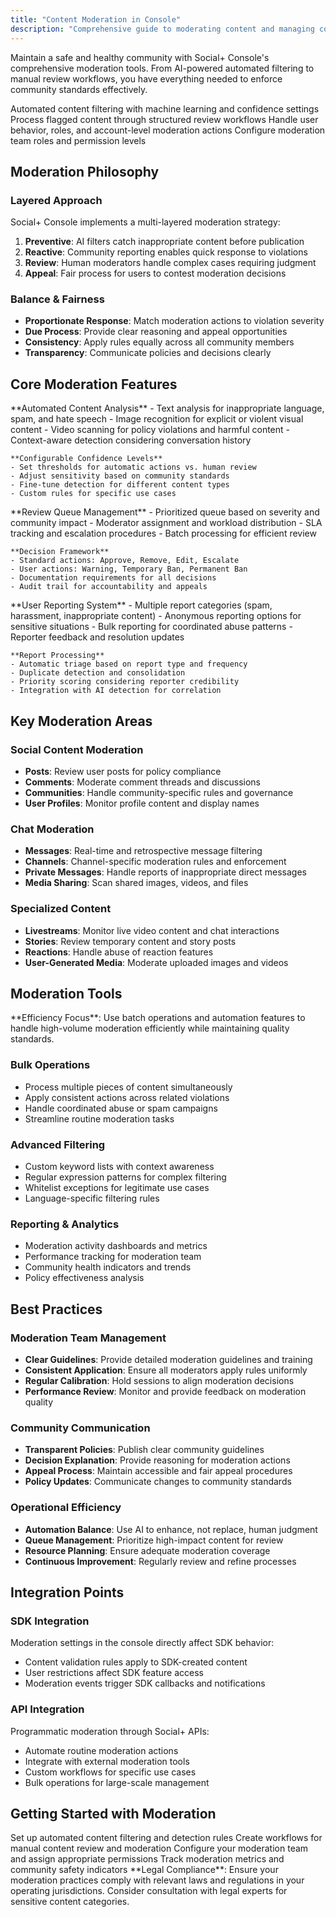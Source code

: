 ```yaml
---
title: "Content Moderation in Console"
description: "Comprehensive guide to moderating content and managing community safety through the Social+ Console"
---
```


Maintain a safe and healthy community with Social+ Console's comprehensive moderation tools. From AI-powered automated filtering to manual review workflows, you have everything needed to enforce community standards effectively.

<CardGroup cols={2}>
  <Card title="AI Content Moderation" icon="robot" href="../ai-content-moderation">
    Automated content filtering with machine learning and confidence settings
  </Card>
  <Card title="Manual Review" icon="eye" href="manual-review">
    Process flagged content through structured review workflows
  </Card>
  <Card title="User Management" icon="users-cog" href="users">
    Handle user behavior, roles, and account-level moderation actions
  </Card>
  <Card title="Roles & Privileges" icon="shield-check" href="../moderation-roles-and-privileges">
    Configure moderation team roles and permission levels
  </Card>
</CardGroup>

## Moderation Philosophy

### **Layered Approach**
Social+ Console implements a multi-layered moderation strategy:

1. **Preventive**: AI filters catch inappropriate content before publication
2. **Reactive**: Community reporting enables quick response to violations
3. **Review**: Human moderators handle complex cases requiring judgment
4. **Appeal**: Fair process for users to contest moderation decisions

### **Balance & Fairness**
- **Proportionate Response**: Match moderation actions to violation severity
- **Due Process**: Provide clear reasoning and appeal opportunities
- **Consistency**: Apply rules equally across all community members
- **Transparency**: Communicate policies and decisions clearly

## Core Moderation Features

<AccordionGroup>
  <Accordion title="AI-Powered Detection">
    **Automated Content Analysis**
    - Text analysis for inappropriate language, spam, and hate speech
    - Image recognition for explicit or violent visual content
    - Video scanning for policy violations and harmful content
    - Context-aware detection considering conversation history
    
    **Configurable Confidence Levels**
    - Set thresholds for automatic actions vs. human review
    - Adjust sensitivity based on community standards
    - Fine-tune detection for different content types
    - Custom rules for specific use cases
  </Accordion>
  
  <Accordion title="Manual Review Workflows">
    **Review Queue Management**
    - Prioritized queue based on severity and community impact
    - Moderator assignment and workload distribution
    - SLA tracking and escalation procedures
    - Batch processing for efficient review
    
    **Decision Framework**
    - Standard actions: Approve, Remove, Edit, Escalate
    - User actions: Warning, Temporary Ban, Permanent Ban
    - Documentation requirements for all decisions
    - Audit trail for accountability and appeals
  </Accordion>
  
  <Accordion title="Community Reporting">
    **User Reporting System**
    - Multiple report categories (spam, harassment, inappropriate content)
    - Anonymous reporting options for sensitive situations
    - Bulk reporting for coordinated abuse patterns
    - Reporter feedback and resolution updates
    
    **Report Processing**
    - Automatic triage based on report type and frequency
    - Duplicate detection and consolidation
    - Priority scoring considering reporter credibility
    - Integration with AI detection for correlation
  </Accordion>
</AccordionGroup>

## Key Moderation Areas

### **Social Content Moderation**
- **Posts**: Review user posts for policy compliance
- **Comments**: Moderate comment threads and discussions
- **Communities**: Handle community-specific rules and governance
- **User Profiles**: Monitor profile content and display names

### **Chat Moderation**
- **Messages**: Real-time and retrospective message filtering
- **Channels**: Channel-specific moderation rules and enforcement
- **Private Messages**: Handle reports of inappropriate direct messages
- **Media Sharing**: Scan shared images, videos, and files

### **Specialized Content**
- **Livestreams**: Monitor live video content and chat interactions
- **Stories**: Review temporary content and story posts
- **Reactions**: Handle abuse of reaction features
- **User-Generated Media**: Moderate uploaded images and videos

## Moderation Tools

<Tip>
**Efficiency Focus**: Use batch operations and automation features to handle high-volume moderation efficiently while maintaining quality standards.
</Tip>

### **Bulk Operations**
- Process multiple pieces of content simultaneously
- Apply consistent actions across related violations
- Handle coordinated abuse or spam campaigns
- Streamline routine moderation tasks

### **Advanced Filtering**
- Custom keyword lists with context awareness
- Regular expression patterns for complex filtering
- Whitelist exceptions for legitimate use cases
- Language-specific filtering rules

### **Reporting & Analytics**
- Moderation activity dashboards and metrics
- Performance tracking for moderation team
- Community health indicators and trends
- Policy effectiveness analysis

## Best Practices

### **Moderation Team Management**
- **Clear Guidelines**: Provide detailed moderation guidelines and training
- **Consistent Application**: Ensure all moderators apply rules uniformly
- **Regular Calibration**: Hold sessions to align moderation decisions
- **Performance Review**: Monitor and provide feedback on moderation quality

### **Community Communication**
- **Transparent Policies**: Publish clear community guidelines
- **Decision Explanation**: Provide reasoning for moderation actions
- **Appeal Process**: Maintain accessible and fair appeal procedures
- **Policy Updates**: Communicate changes to community standards

### **Operational Efficiency**
- **Automation Balance**: Use AI to enhance, not replace, human judgment
- **Queue Management**: Prioritize high-impact content for review
- **Resource Planning**: Ensure adequate moderation coverage
- **Continuous Improvement**: Regularly review and refine processes

## Integration Points

### **SDK Integration**
Moderation settings in the console directly affect SDK behavior:
- Content validation rules apply to SDK-created content
- User restrictions affect SDK feature access
- Moderation events trigger SDK callbacks and notifications

### **API Integration**
Programmatic moderation through Social+ APIs:
- Automate routine moderation actions
- Integrate with external moderation tools
- Custom workflows for specific use cases
- Bulk operations for large-scale management

## Getting Started with Moderation

<CardGroup cols={2}>
  <Card title="Configure AI Moderation" icon="settings" href="../ai-content-moderation">
    Set up automated content filtering and detection rules
  </Card>
  <Card title="Set Up Review Process" icon="clipboard-check" href="manual-review">
    Create workflows for manual content review and moderation
  </Card>
  <Card title="Manage Moderator Roles" icon="user-shield" href="../moderation-roles-and-privileges">
    Configure your moderation team and assign appropriate permissions
  </Card>
  <Card title="Monitor Community Health" icon="pulse" href="../analytics/moderation-analytics">
    Track moderation metrics and community safety indicators
  </Card>
</CardGroup>

<Warning>
**Legal Compliance**: Ensure your moderation practices comply with relevant laws and regulations in your operating jurisdictions. Consider consultation with legal experts for sensitive content categories.
</Warning>
